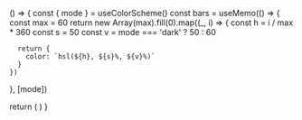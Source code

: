 () => {
  const { mode } = useColorScheme()
  const bars = useMemo(() => {
    const max = 60
    return new Array(max).fill(0).map((_, i) => {
      const h = i / max * 360
      const s = 50
      const v = mode === 'dark' ? 50 : 60

      return {
        color: `hsl(${h}, ${s}%, ${v}%)`
      }
    })
  }, [mode])

  return (
    <Uptime
      bars={bars}
      rounded
    />
  )
}
